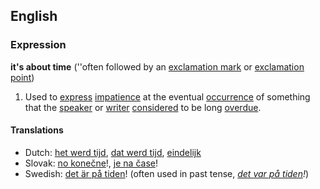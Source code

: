 ==English==
=== Expression ===
'''it's about time''' (''often followed by an [[exclamation mark]] or [[exclamation point]])

#Used to [[express]] [[impatience]] at the eventual [[occurrence]] of something that the [[speaker]] or [[writer]] [[consider]]ed to be long [[overdue]].

==== Translations ====
*Dutch: [[het werd tijd]], [[dat werd tijd]], [[eindelijk]]
*Slovak: [[no konečne]]!, [[je na čase]]!
*Swedish: [[det är på tiden]]! (often used in past tense, ''[[det var på tiden]]!'')